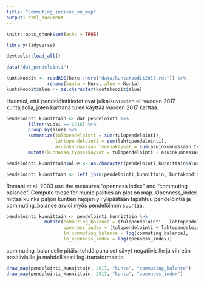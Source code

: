 ```yaml
---
title: "Commuting_indices_on_map"
output: html_document
---
```


```r

knitr::opts_chunk$set(echo = TRUE)

library(tidyverse)

devtools::load_all()

data("dat_pendelointi")

kuntakoodit <- readRDS(here::here("data/kuntakoodit2017.rds")) %>% 
               rename(kunta = Knro, alue = Kunta) 
kuntakoodit$alue <- as.character(kuntakoodit$alue)

```

Huomioi, että pendelöintitiedot ovat julkaisuvuoden eli vuoden 2017 kuntajaolla, joten karttana tulee käyttää vuoden 2017 karttaa. 


```r

pendelointi_kunnittain <- dat_pendelointi %>%
        filter(vuosi == 2016) %>%
        group_by(alue) %>%
        summarize(tulopendelointi = sum(tulopendelointi),
                  lahtopendelointi = sum(lahtopendelointi),
                  asuinkunnassaan_tyossakayvat = sum(asuinkunnassaan_tyossakayvat)) %>%
        mutate(kunnassa_tyossakayvat = tulopendelointi + asuinkunnassaan_tyossakayvat)

pendelointi_kunnittain$alue <- as.character(pendelointi_kunnittain$alue)

pendelointi_kunnittain <- left_join(pendelointi_kunnittain, kuntakoodit, by = "alue")

```

Romani et al. 2003 use the measures "openness index" and "commuting balance". Compute these for municipalities an plot on map. Openness_index mittaa kuinka paljon kuntien rajojen yli ylipäätään tapahtuu pendelöintiä ja commuting_balance arvioi myös pendelöinnin suuntaa. 

```r

pendelointi_kunnittain <- pendelointi_kunnittain %>%
              mutate(commuting_balance = (tulopendelointi - lahtopendelointi)/asuinkunnassaan_tyossakayvat,
                     openness_index = (tulopendelointi + lahtopendelointi)/asuinkunnassaan_tyossakayvat,
                     ln_commuting_balance = log(commuting_balance),
                     ln_openness_index = log(openness_index))

```

commuting_balancelle pitäisi tehdä punaiset sävyt negatiivisille ja vihreän positiivisille ja mahdollisesti log-transformaatio. 


```r

draw_map(pendelointi_kunnittain, 2017, "kunta", "commuting_balance")
draw_map(pendelointi_kunnittain, 2017, "kunta", "openness_index")
```

